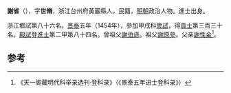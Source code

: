 '''謝省'''（{{bd|1427年||？}}），字'''世脩'''，浙江台州府黃巖縣人，民籍，[[明朝|明朝]]政治人物。進士出身。

浙江鄉試第八十六名。[[景泰|景泰]]五年（1454年），參加甲戌科[[會試|會試]]，得[[貢士|貢士]]第三百三十名。[[殿試|殿試]]登[[進士|進士]]第二甲第八十四名。曾祖父[[謝伯遜|謝伯遜]]。祖父[[謝原參|謝原參]]。父亲[[謝性金|謝性金]]<ref>《天一阁藏明代科举录选刊·登科录》（《景泰五年进士登科录》）</ref>。

==参考==
{{reflist}}
{{明朝人物小作品}}
{{景泰五年甲戌科殿試金榜}}